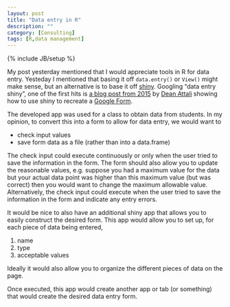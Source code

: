 ```yaml
---
layout: post
title: "Data entry in R"
description: ""
category: [Consulting]
tags: [R,data management]
---
```

{% include JB/setup %}

My post yesterday mentioned that I would appreciate tools in R for data entry. 
Yesteday I mentioned that basing it off `data.entry()` or `View()` might make 
sense, but an alternative is to base it off 
[shiny](https://cran.r-project.org/web/packages/shiny/index.html).
Googling "data entry shiny", 
one of the first hits is 
[a blog post from 2015](http://deanattali.com/2015/06/14/mimicking-google-form-shiny/)
by 
[Dean Attali](http://deanattali.com/aboutme/) showing how to use shiny to 
recreate a [Google Form](https://www.google.com/forms/about/).

The developed app was used for a class to obtain data from students. 
In my opinion, to convert this into a form to allow for data entry, we would 
want to 

  - check input values
  - save form data as a file (rather than into a data.frame)
  
The check input could execute continuously or only when the user tried to save
the information in the form. 
The form should also allow you to update the reasonable values, 
e.g. suppose you had a maximum value for the data but your actual data point
was higher than this maximum value (but was correct) then you would want to 
change the maximum allowable value.
Alternatively, the check input could execute when the user tried to save the 
information in the form and indicate any entry errors.
  
It would be nice to also have an additional shiny app that allows you to 
easily construct the desired form. 
This app would allow you to set up, for each piece of data being entered,

  1. name
  1. type
  1. acceptable values
  
Ideally it would also allow you to organize the different pieces of data on 
the page. 

Once executed, this app would create another app or tab (or something) that 
would create the desired data entry form. 